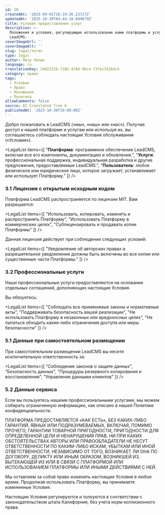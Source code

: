 ```yaml
---
id: 20
createdAt: '2025-09-01T18:19:36.23727Z'
updatedAt: '2025-10-30T04:44:18.049679Z'
title: Условия предоставления услуг
description: >-
  Положения и условия, регулирующие использование вами платформы и услуг
  LeadCMS.
coverImageUrl: ''
coverImageAlt: ''
slug: legal/terms
type: legal
author: Пётр Ляпин
language: ru
translationKey: 2d02222b-7102-4764-9bc4-737ec35264c5
category: право
tags:
  - Условия
  - Право
  - Положения
  - Политика
allowComments: false
source: AI translated from 6
publishedAt: '2025-10-30T10:00:00Z'
---
```


<LegalSection title="1. Введение">

Добро пожаловать в LeadCMS («мы», «наш» или «нас»). Получая доступ к нашей платформе и услугам или используя их, вы соглашаетесь соблюдать настоящие Условия обслуживания («Условия»).

</LegalSection>

<LegalSection title="2. Определения">

<LegalList items={[
  "<strong>Платформа</strong>: программное обеспечение LeadCMS, включая все его компоненты, документацию и обновления.",
  "<strong>Услуги</strong>: профессиональная поддержка, индивидуальная разработка и другие предложения, предоставляемые LeadCMS.",
  "<strong>Пользователь</strong>: любое физическое или юридическое лицо, которое загружает, устанавливает или использует Платформу."
]} />

</LegalSection>

<LegalSection title="3. Лицензия и права использования">

### 3.1 Лицензия с открытым исходным кодом

Платформа LeadCMS распространяется по лицензии MIT. Вам разрешается:

<LegalList items={[
  "Использовать, копировать, изменять и распространять Платформу",
  "Использовать Платформу в коммерческих целях",
  "Сублицензировать и продавать копии Платформы"
]} />

Данная лицензия действует при соблюдении следующих условий:

<LegalList items={[
  "Уведомление об авторских правах и разрешительное уведомление должны быть включены во все копии или существенные части Платформы."
]} />

### 3.2 Профессиональные услуги

Наши профессиональные услуги предоставляются на основании отдельных соглашений, дополняющих настоящие Условия.

</LegalSection>

<LegalSection title="4. Обязанности пользователя">

Вы обязуетесь:

<LegalList items={[
  "Соблюдать все применимые законы и нормативные акты",
  "Поддерживать безопасность вашей реализации",
  "Не использовать Платформу в незаконных или вредоносных целях",
  "Не пытаться обходить какие-либо ограничения доступа или меры безопасности"
]} />

</LegalSection>

<LegalSection title="5. Конфиденциальность и данные">

### 5.1 Данные при самостоятельном размещении

При самостоятельном размещении LeadCMS вы несете исключительную ответственность за:

<LegalList items={[
  "Соблюдение законов о защите данных",
  "Безопасность данных",
  "Процедуры резервного копирования и восстановления",
  "Управление данными клиентов"
]} />

### 5.2 Данные сервиса

Если вы пользуетесь нашими профессиональными услугами, мы можем собирать ограниченную информацию, как описано в нашей Политике конфиденциальности.

</LegalSection>

<LegalSection title="6. Отказ от гарантий">

<DisclaimerBox>
ПЛАТФОРМА ПРЕДОСТАВЛЯЕТСЯ «КАК ЕСТЬ», БЕЗ КАКИХ-ЛИБО ГАРАНТИЙ, ЯВНЫХ ИЛИ ПОДРАЗУМЕВАЕМЫХ, ВКЛЮЧАЯ, ПОМИМО ПРОЧЕГО, ГАРАНТИИ ТОВАРНОЙ ПРИГОДНОСТИ, ПРИГОДНОСТИ ДЛЯ ОПРЕДЕЛЕННОЙ ЦЕЛИ И НЕНАРУШЕНИЯ ПРАВ.
</DisclaimerBox>

</LegalSection>

<LegalSection title="7. Ограничение ответственности">

<DisclaimerBox>
НИ ПРИ КАКИХ ОБСТОЯТЕЛЬСТВАХ АВТОРЫ ИЛИ ПРАВООБЛАДАТЕЛИ НЕ НЕСУТ ОТВЕТСТВЕННОСТИ ПО КАКИМ-ЛИБО ИСКАМ, УБЫТКАМ ИЛИ ИНОЙ ОТВЕТСТВЕННОСТИ, НЕЗАВИСИМО ОТ ТОГО, ВОЗНИКАЕТ ЛИ ОНА ПО ДОГОВОРУ, ДЕЛИКТУ ИЛИ ИНЫМ ОБРАЗОМ, ВОЗНИКШЕЙ ИЗ, ВЫТЕКАЮЩЕЙ ИЗ ИЛИ В СВЯЗИ С ПЛАТФОРМОЙ ИЛИ ИСПОЛЬЗОВАНИЕМ ПЛАТФОРМЫ ИЛИ ИНЫМИ ДЕЙСТВИЯМИ С НЕЙ.
</DisclaimerBox>

</LegalSection>

<LegalSection title="8. Изменения Условий">

Мы оставляем за собой право изменять настоящие Условия в любое время. Продолжая использовать Платформу, вы принимаете измененные Условия.

</LegalSection>

<LegalSection title="9. Применимое право">

Настоящие Условия регулируются и толкуются в соответствии с законодательством штата Калифорния, без учета норм коллизионного права.

</LegalSection>

<LegalSection title="10. Контакты">

<ContactInfo type="email" value="legal@leadcms.ai" label="Электронная почта" />

</LegalSection>
